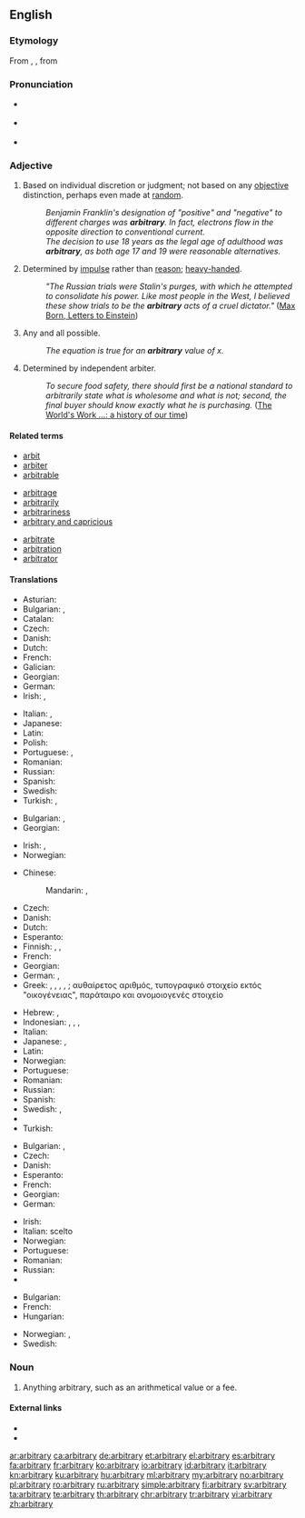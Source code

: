 {{was wotd|2006|December|4}}
==English==

===Etymology===
From {{etyl|enm|en}} {{term|arbitrarie|lang=enm}}, {{etyl|la|en}} {{term|arbitrarius||lang=la|arbitrary, uncertain}}, from {{term|arbiter||lang=la|witness, on-looker, listener, judge, overseer}}

===Pronunciation===
* {{a|RP}} {{IPA|/ˈɑː.bɪ.t(ʃ)ɹə.ɹi/}}
* {{a|US|Canada}} {{IPA|/ˈɑɹ.bɪ.t(ʃ)ɹɛ(ə).ɹi/}}
* {{audio|en-us-arbitrary.ogg|Audio (US)}}

===Adjective===
{{wikipedia|arbitrariness}}
{{en-adj}}

# {{context|usually|of a decision|lang=en}} Based on individual discretion or judgment; not based on any [[objective]] distinction, perhaps even made at [[random]].
#: ''Benjamin Franklin's designation of "positive" and "negative" to different charges was '''arbitrary'''.  In fact, electrons flow in the opposite direction to conventional current.''
#: ''The decision to use 18 years as the legal age of adulthood was '''arbitrary''', as both age 17 and 19 were reasonable alternatives.''
# Determined by [[impulse]] rather than [[reason]]; [[heavy-handed]].
#: ''"The Russian trials were Stalin's purges, with which he attempted to consolidate his power. Like most people in the West, I believed these show trials to be the '''arbitrary''' acts of a cruel dictator."'' ([http://en.wikiquote.org/wiki/Einstein Max Born, Letters to Einstein])
# {{context|mathematics|lang=en}} Any and all possible.
#: ''The equation is true for an '''arbitrary''' value of x.''
# Determined by independent arbiter.
#: ''To secure food safety, there should first be a national standard to arbitrarily state what is wholesome and what is not; second, the final buyer should know exactly what he is purchasing.'' ([http://books.google.com/books?id=sojNAAAAMAAJ&pg=PA9319#v=onepage&q&f=false The World's Work ...: a history of our time])

====Related terms====
{{rel-top3}}
* [[arbit]]
* [[arbiter]]
* [[arbitrable]]
{{rel-mid3}}
* [[arbitrage]]
* [[arbitrarily]]
* [[arbitrariness]]
* [[arbitrary and capricious]]
{{rel-mid3}}
* [[arbitrate]]
* [[arbitration]]
* [[arbitrator]]
{{rel-bottom}}

====Translations====
{{trans-top|based on individual discretion or judgment}}
* Asturian: {{t|ast|arbitrariu}}
* Bulgarian: {{t+|bg|произволен}},  {{t+|bg|своеволен}}
* Catalan: {{t+|ca|arbitrari}}
* Czech: {{t|cs|libovolný|m}}
* Danish: {{t+|da|arbitrær}}
* Dutch: {{t+|nl|willekeurig}}
* French: {{t+|fr|arbitraire}}
* Galician: {{t|gl|arbitrario}}
* Georgian: {{t|ka|დაუსაბუთებელი}}
* German: {{t+|de|willkürlich}}
* Irish: {{t|ga|ar togradh}}, {{t|ga|aondeonach}}
{{trans-mid}}
* Italian: {{t+|it|arbitrario|m}}, {{t|it|arbitraria|f}}
* Japanese: {{t+|ja|恣意|tr=しいてきな, shiiteki-na|alt=恣意的な}}
* Latin: {{t|la|arbitrarius}}
* Polish: {{t|pl|arbitrarny|m}}
* Portuguese: {{t+|pt|arbitrário|m}},  {{t+|pt|arbitrária|f}}
* Romanian: {{t+|ro|arbitrar}}
* Russian: {{t+|ru|произвольный}}
* Spanish: {{t+|es|arbitrario}}
* Swedish: {{t+|sv|godtycklig}}
* Turkish: {{t+|tr|keyfî}}, {{t|tr|isteğe bağlı}}
{{trans-bottom}}

{{trans-top|unrestrained by law; tyrannical}}
* Bulgarian: {{t+|bg|деспотичен}},  {{t+|bg|тираничен}}
* Georgian: {{t|ka|დესპოტური}}
{{trans-mid}}
* Irish: {{t|ga|ansmachtúil}}, {{t|ga|dírialta}}
* Norwegian: {{t+|no|vilkårlig}}
{{trans-bottom}}

{{trans-top|determined by impulse}}
* Chinese:
*: Mandarin: {{t+|cmn|任意|sc=Hani}}, {{t|cmn|随机决定|sc=Hani}}
* Czech: {{t|cs|náladový|m}}
* Danish: {{t|da|vilkårlig}}
* Dutch: {{t+|nl|willekeurig}}
* Esperanto: {{t|eo|hazarda}}
* Finnish: {{t+|fi|mielivaltainen}}, {{t+|fi|umpimähkäinen}}, {{t|fi|omavaltainen}}
* French: {{t+|fr|arbitraire}}
* Georgian: {{t|ka|თვითნებური}}
* German: {{t+|de|willkürlich}}, {{t+|de|arbiträr}}
* Greek: {{qualifier|adjective}} {{t+|el|αυθαίρετος}}, {{t+|el|δεσποτικός}}, {{t+|el|αυταρχικός}}, {{t+|el|παρορμητικός}}, {{t+|el|αυθόρμητος}}; {{qualifier|noun}} αυθαίρετος αριθμός, τυπογραφικό στοιχείο εκτός "οικογένειας", παράταιρο και ανομοιογενές στοιχείο
{{trans-mid}}
* Hebrew: {{t|he|שרירותי|tr=shriruty|m}}, {{t|he|שרירותית|tr=shrirutyt|f}}
* Indonesian: {{t+|id|sembarang}}, {{t+|id|siapa saja}}, {{t+|id|apa saja}}, {{t|id|mana saja}}
* Italian: {{t+|it|arbitrario}}
* Japanese: {{t+|ja|任意|tr=[[にんい]], nin-i}}, {{t|ja|不特定多数|tr=[[ふとくていたすう]], futokutei-tasū}}
* Latin: {{t|la|arbitrarius}}
* Norwegian: {{t+|no|vilkårlig}}
* Portuguese: {{t+|pt|arbitrário}}
* Romanian: {{t+|ro|arbitrar}}
* Russian: {{t+|ru|произвольный}}
* Spanish: {{t+|es|arbitrario}}
* Swedish: {{t+|sv|godtycklig}}, {{t+|sv|arbiträr}}
* {{trreq|th}}
* Turkish: {{t+|tr|keyfî}}
{{trans-bottom}}

{{trans-top|chosen at random}}
* Bulgarian: {{t+|bg|произволен}}, {{t+|bg|случаен}}
* Czech: {{t|cs|libovolný|m}}
* Danish: {{t+|da|arbitrær}}
* Esperanto: {{t+|eo|arbitra}}
* French: {{t+|fr|arbitraire}}
* Georgian: {{t|ka|ჭირვეული}}
* German: {{t+|de|beliebig}}
{{trans-mid}}
* Irish: {{t|ga|treallach}}
* Italian: scelto {{t+|it|a caso}}
* Norwegian: {{t+|no|tilfeldig}}
* Portuguese: {{t+|pt|arbitrário}}
* Romanian: {{t+|ro|arbitrar}}
* Russian: {{t+|ru|произвольный}}
* {{trreq|th}}
{{trans-bottom}}

{{trans-top|(mathematics)}}
* Bulgarian: {{t+|bg|произволен}}
* French: {{t+|fr|quelconque}}
* Hungarian: {{t+|hu|tetszőleges}}
{{trans-mid}}
* Norwegian: {{t+|no|vilkårlig}}, {{t+|no|tilfeldig}}
* Swedish: {{t+|sv|godtycklig}}
{{trans-bottom}}

{{checktrans-top}}
{{trans-mid}}
{{trans-bottom}}

===Noun===
{{en-noun|arbitraries}}

# Anything arbitrary, such as an arithmetical value or a fee.

====External links====
* {{R:Webster 1913}}
* {{R:Century 1911}}

[[ar:arbitrary]]
[[ca:arbitrary]]
[[de:arbitrary]]
[[et:arbitrary]]
[[el:arbitrary]]
[[es:arbitrary]]
[[fa:arbitrary]]
[[fr:arbitrary]]
[[ko:arbitrary]]
[[io:arbitrary]]
[[id:arbitrary]]
[[it:arbitrary]]
[[kn:arbitrary]]
[[ku:arbitrary]]
[[hu:arbitrary]]
[[ml:arbitrary]]
[[my:arbitrary]]
[[no:arbitrary]]
[[pl:arbitrary]]
[[ro:arbitrary]]
[[ru:arbitrary]]
[[simple:arbitrary]]
[[fi:arbitrary]]
[[sv:arbitrary]]
[[ta:arbitrary]]
[[te:arbitrary]]
[[th:arbitrary]]
[[chr:arbitrary]]
[[tr:arbitrary]]
[[vi:arbitrary]]
[[zh:arbitrary]]
